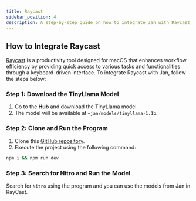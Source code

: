 ```yaml
---
title: Raycast
sidebar_position: 4
description: A step-by-step guide on how to integrate Jan with Raycast.
---
```


<head>
    <title>Raycast</title>
    <meta name="description" content="A step-by-step guide on how to integrate Jan with Raycast. Learn how to download the TinyLlama model, clone and run the program, and use Jan models in Raycast for enhanced productivity.">
    <meta name="keywords" content="Jan AI, Jan, ChatGPT alternative, local AI, private AI, conversational AI, no-subscription fee, large language model, Raycast integration">
    <meta property="og:title" content="Raycast">
    <meta property="og:description" content="A step-by-step guide on how to integrate Jan with Raycast. Learn how to download the TinyLlama model, clone and run the program, and use Jan models in Raycast for enhanced productivity.">
    <meta property="og:url" content="https://yourwebsite.com/guides/integration/raycast">
    <meta name="twitter:card" content="summary">
    <meta name="twitter:title" content="Raycast">
    <meta name="twitter:description" content="A step-by-step guide on how to integrate Jan with Raycast. Learn how to download the TinyLlama model, clone and run the program, and use Jan models in Raycast for enhanced productivity.">
</head>

## How to Integrate Raycast
[Raycast](https://www.raycast.com/) is a productivity tool designed for macOS that enhances workflow efficiency by providing quick access to various tasks and functionalities through a keyboard-driven interface. To integrate Raycast with Jan, follow the steps below:

### Step 1: Download the TinyLlama Model

1. Go to the **Hub** and download the TinyLlama model.
2. The model will be available at `~jan/models/tinyllama-1.1b`.

### Step 2: Clone and Run the Program

1. Clone this [GitHub repository](https://github.com/InNoobWeTrust/nitro-raycast).
2. Execute the project using the following command:

```sh title="Node.js"
npm i && npm run dev
```

### Step 3: Search for Nitro and Run the Model

Search for `Nitro` using the program and you can use the models from Jan in RayCast.